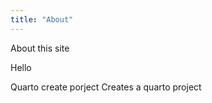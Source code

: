 ```yaml
---
title: "About"
---
```


About this site

Hello

Quarto create porject <project name>
Creates a quarto project  